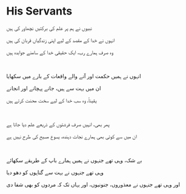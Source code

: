 # His Servants

نبیوں نے ہم پر علم کی برکتیں نچھاور کی ہیں

انہوں نے خدا کے مقصد کے لیے اپنی زندگیاں قربان کی ہیں

وہ صرف ہمارے رب، ایک حقیقی خدا کے سامنے جوابدہ ہیں

<p></p>

<br />

انہوں نے ہمیں حکمت اور آنے والے واقعات کے بارے میں سکھایا

ان میں بہت سے ہیں، جانے پہچانے اور انجانے

یقیناً، وہ سب خدا کے لیے سخت محنت کرتے ہیں

<p></p>

<br />

پھر بھی، انہیں صرف فرشتوں کے ذریعے علم دیا جاتا ہے

ان میں سے کوئی بھی ہمارے نجات دہندہ، یسوع مسیح کی طرح نہیں ہے

<br />

بے شک، وہی تھے جنہوں نے ہمیں ہمارے باپ کے طریقے سکھائے

وہی تھے جنہوں نے بہت سے گناہوں کو دھو دیا

اور وہی تھے جنہوں نے معذوروں، جنونیوں، اور یہاں تک کہ مردوں کو بھی شفا دی

<p></p>